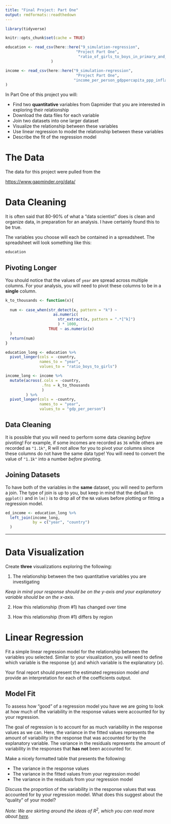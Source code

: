 ```yaml
---
title: "Final Project: Part One"
output: rmdformats::readthedown
---
```


```r
library(tidyverse)

knitr::opts_chunk$set(cache = TRUE)

education <- read_csv(here::here("9_simulation-regression",
                               "Project Part One",
                                "ratio_of_girls_to_boys_in_primary_and_secondary_education_perc.csv")
                    )

income <- read_csv(here::here("9_simulation-regression",
                               "Project Part One",
                              "income_per_person_gdppercapita_ppp_inflation_adjusted.csv")
)
```


In Part One of this project you will:

- Find two **quantitative** variables from Gapmider that you are interested in
exploring their relationship
- Download the data files for each variable
- Join two datasets into one larger dataset
- Visualize the relationship between these variables
- Use linear regression to model the relationship between these variables
- Describe the fit of the regression model


# The Data 

The data for this project were pulled from the 

<https://www.gapminder.org/data/>


# Data Cleaning 

It is often said that 80-90% of what a "data scientist" does is clean and 
organize data, in preparation for an analysis. I have certainly found this to 
be true.  

The variables you choose will each be contained in a spreadsheet. The 
spreadsheet will look something like this:

```r
education
```

## Pivoting Longer

You should notice that the values of `year` are spread across multiple columns.
For your analysis, you will need to pivot these columns to be in a **single**
column. 

```r

k_to_thousands <- function(x){
  
  num <- case_when(str_detect(x, pattern = "k") ~ 
                     as.numeric(
                       str_extract(x, pattern = ".*[^k]") 
                       ) * 1000, 
                   TRUE ~ as.numeric(x)
  )
  return(num)
}

education_long <- education %>% 
  pivot_longer(cols = -country, 
               names_to = "year", 
               values_to = "ratio_boys_to_girls")

income_long <- income %>% 
  mutate(across(.cols = -country, 
                .fns = k_to_thousands
                )
         ) %>% 
  pivot_longer(cols = -country, 
               names_to = "year", 
               values_to = "gdp_per_person")
```

## Data Cleaning

It is possible that you will need to perform some data cleaning *before* 
pivoting! For example, if some incomes are recorded as `36` while others are 
recorded as `"1.1k"`, R will not allow for you to pivot your columns since
these columns do not have the same data type! You will need to convert the 
value of `"1.1k"` into a number *before* pivoting. 

## Joining Datasets

To have both of the variables in the **same** dataset, you will need to perform
a join. The type of join is up to you, but keep in mind that the default in 
`ggplot()` and in `lm()` is to drop all of the `NA` values before plotting or 
fitting a regression model. 

```r

ed_income <- education_long %>% 
  left_join(income_long, 
            by = c("year", "country")
  )
```


---

# Data Visualization

Create **three** visualizations exploring the following:

1. The relationship between the two quantitative variables you are investigating

*Keep in mind your response should be on the y-axis and your explanatory
variable should be on the x-axis.* 

2. How this relationship (from #1) has changed over time

3. How this relationship (from #1) differs by region 


# Linear Regression

Fit a simple linear regression model for the relationship between the variables
you selected. Similar to your visualization, you will need to define which
variable is the response ($y$) and which variable is the explanatory ($x$).

Your final report should present the estimated regression model _and_ provide
an interpretation for each of the coefficients output.


## Model Fit

To assess how "good" of a regression model you have we are going to look at how
much of the variability in the response values were accounted for by your
regression. 

The goal of regression is to account for as much variability in the response
values as we can. Here, the variance in the fitted values represents the 
amount of variability in the response that was accounted for by the explanatory
variable. The variance in the residuals represents the amount of variability 
in the responses that **has not** been accounted for. 

Make a nicely formatted table that presents the following:

- The variance in the response values
- The variance in the fitted values from your regression model
- The variance in the residuals from your regression model

Discuss the proportion of the variability in the response values that was 
accounted for by your regression model. What does this suggest about the 
"quality" of your model?

*Note: We are skirting around the ideas of $R^2$, which you can read more 
about [here](https://moderndive.com/6-multiple-regression.html#rsquared).*
